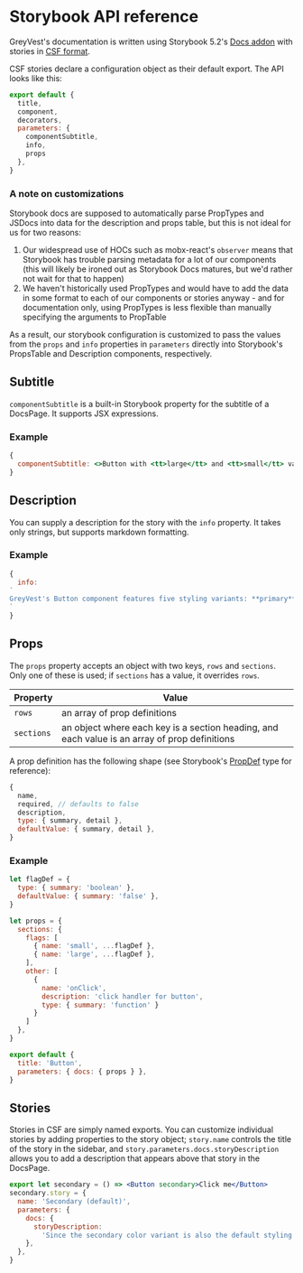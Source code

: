 
<Meta title="Developer Notes | Storybook API" />

# Storybook API reference

GreyVest's documentation is written using Storybook 5.2's [Docs addon](https://github.com/storybookjs/storybook/blob/next/addons/docs/docs/docspage.md) with stories in [CSF format](https://medium.com/storybookjs/component-story-format-66f4c32366df).

CSF stories declare a configuration object as their default export. The API looks like this:

```js
export default {
  title,
  component,
  decorators,
  parameters: {
    componentSubtitle,
    info,
    props
  },
}
```

### A note on customizations

Storybook docs are supposed to automatically parse PropTypes and JSDocs into data for the description and props table, but this is not ideal for us for two reasons:

1. Our widespread use of HOCs such as mobx-react's `observer` means that Storybook has trouble parsing metadata for a lot of our components (this will likely be ironed out as Storybook Docs matures, but we'd rather not wait for that to happen)
2. We haven't historically used PropTypes and would have to add the data in some format to each of our components or stories anyway - and for documentation only, using PropTypes is less flexible than manually specifying the arguments to PropTable

As a result, our storybook configuration is customized to pass the values from the `props` and `info` properties in `parameters` directly into Storybook's PropsTable and Description components, respectively.


## Subtitle

`componentSubtitle` is a built-in Storybook property for the subtitle of a DocsPage. It supports JSX expressions.

### Example

```jsx
{
  componentSubtitle: <>Button with <tt>large</tt> and <tt>small</tt> variants</>
}
```


## Description

You can supply a description for the story with the `info` property. It takes only strings, but supports markdown formatting.

### Example

```js
{
  info:
`
GreyVest's Button component features five styling variants: **primary**, **secondary**, **tertiary**, **danger**, and **ghost**. The variants are subcomponents of Button (eg \`Button.Primary\`).
`
}
```


## Props

The `props` property accepts an object with two keys, `rows` and `sections`. Only one of these is used; if `sections` has a value, it overrides `rows`.

| Property | Value  |
| --- | --- |
| `rows` | an array of prop definitions |
| `sections` | an object where each key is a section heading, and each value is an array of prop definitions |

A prop definition has the following shape (see Storybook's [PropDef](https://github.com/storybookjs/storybook/blob/next/lib/components/src/blocks/PropsTable/PropDef.ts) type for reference):

```js
{
  name,
  required, // defaults to false
  description,
  type: { summary, detail },
  defaultValue: { summary, detail },
}
```

### Example

```js
let flagDef = {
  type: { summary: 'boolean' },
  defaultValue: { summary: 'false' },
}

let props = {
  sections: {
    flags: [
      { name: 'small', ...flagDef },
      { name: 'large', ...flagDef },
    ],
    other: [
      {
        name: 'onClick',
        description: 'click handler for button',
        type: { summary: 'function' }
      }
    ]
  },
}

export default {
  title: 'Button',
  parameters: { docs: { props } },
}
```

## Stories

Stories in CSF are simply named exports. You can customize individual stories by adding properties to the story object; `story.name` controls the title of the story in the sidebar, and `story.parameters.docs.storyDescription` allows you to add a description that appears above that story in the DocsPage.

```jsx
export let secondary = () => <Button secondary>Click me</Button>
secondary.story = {
  name: 'Secondary (default)',
  parameters: {
    docs: {
      storyDescription:
        'Since the secondary color variant is also the default styling for Button, it can be used with either `Button` or `Button.Secondary`.',
    },
  },
}
```
